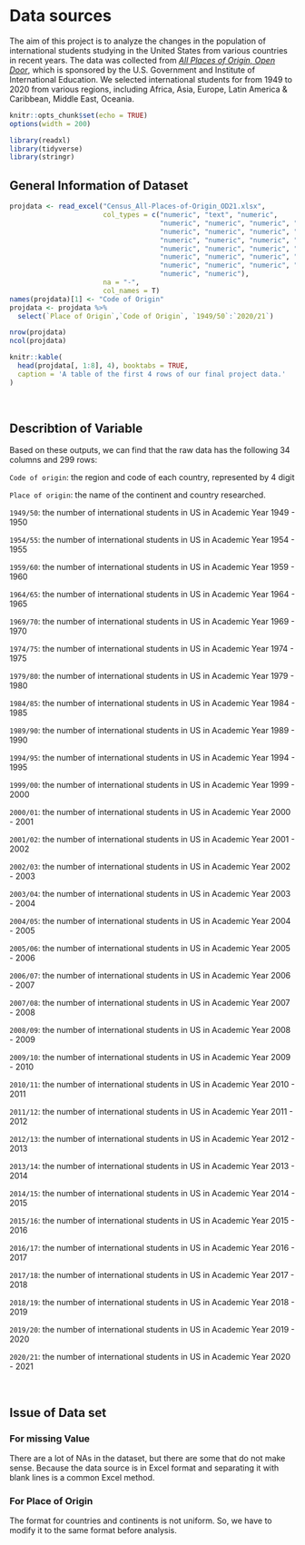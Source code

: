 # Data sources

The aim of this project is to analyze the changes in the population of international students studying in the United States from various countries in recent years. The data was collected from [*All Places of Origin, Open Door*](https://opendoorsdata.org/data/international-students/all-places-of-origin/), which is sponsored by the U.S. Government and Institute of International Education. We selected international students for from 1949 to 2020 from various regions, including Africa, Asia, Europe, Latin America & Caribbean, Middle East, Oceania.

```r
knitr::opts_chunk$set(echo = TRUE)
options(width = 200)
```

```r
library(readxl)
library(tidyverse)
library(stringr)
```

## General Information of Dataset
```r
projdata <- read_excel("Census_All-Places-of-Origin_OD21.xlsx", 
                       col_types = c("numeric", "text", "numeric", 
                                     "numeric", "numeric", "numeric", "numeric", 
                                     "numeric", "numeric", "numeric", "numeric", "numeric", 
                                     "numeric", "numeric", "numeric", "numeric", "numeric", 
                                     "numeric", "numeric", "numeric", "numeric", "numeric", 
                                     "numeric", "numeric", "numeric", "numeric", "numeric", 
                                     "numeric", "numeric", "numeric", "numeric", "numeric", 
                                     "numeric", "numeric"),
                       na = "-",
                       col_names = T)
names(projdata)[1] <- "Code of Origin"
projdata <- projdata %>%
  select(`Place of Origin`,`Code of Origin`, `1949/50`:`2020/21`)
```

```r
nrow(projdata)
ncol(projdata)
```

```r
knitr::kable(
  head(projdata[, 1:8], 4), booktabs = TRUE,
  caption = 'A table of the first 4 rows of our final project data.'
)
```

<br>

## Describtion of Variable

Based on these outputs, we can find that the raw data has the following 34 columns and 299 rows:

`Code of origin`: the region and code of each country, represented by 4 digit

`Place of origin`: the name of the continent and country researched.

`1949/50`: the number of international students in US in Academic Year 1949 - 1950

`1954/55`: the number of international students in US in Academic Year 1954 - 1955 

`1959/60`: the number of international students in US in Academic Year 1959 - 1960

`1964/65`: the number of international students in US in Academic Year 1964 - 1965

`1969/70`: the number of international students in US in Academic Year 1969 - 1970

`1974/75`: the number of international students in US in Academic Year 1974 - 1975

`1979/80`: the number of international students in US in Academic Year 1979 - 1980

`1984/85`: the number of international students in US in Academic Year 1984 - 1985

`1989/90`: the number of international students in US in Academic Year 1989 - 1990

`1994/95`: the number of international students in US in Academic Year 1994 - 1995

`1999/00`: the number of international students in US in Academic Year 1999 - 2000

`2000/01`: the number of international students in US in Academic Year 2000 - 2001

`2001/02`: the number of international students in US in Academic Year 2001 - 2002

`2002/03`: the number of international students in US in Academic Year 2002 - 2003

`2003/04`: the number of international students in US in Academic Year 2003 - 2004

`2004/05`: the number of international students in US in Academic Year 2004 - 2005

`2005/06`: the number of international students in US in Academic Year 2005 - 2006

`2006/07`: the number of international students in US in Academic Year 2006 - 2007

`2007/08`: the number of international students in US in Academic Year 2007 - 2008

`2008/09`: the number of international students in US in Academic Year 2008 - 2009

`2009/10`: the number of international students in US in Academic Year 2009 - 2010

`2010/11`: the number of international students in US in Academic Year 2010 - 2011

`2011/12`: the number of international students in US in Academic Year 2011 - 2012

`2012/13`: the number of international students in US in Academic Year 2012 - 2013

`2013/14`: the number of international students in US in Academic Year 2013 - 2014

`2014/15`: the number of international students in US in Academic Year 2014 - 2015

`2015/16`: the number of international students in US in Academic Year 2015 - 2016

`2016/17`: the number of international students in US in Academic Year 2016 - 2017

`2017/18`: the number of international students in US in Academic Year 2017 - 2018

`2018/19`: the number of international students in US in Academic Year 2018 - 2019

`2019/20`: the number of international students in US in Academic Year 2019 - 2020

`2020/21`: the number of international students in US in Academic Year 2020 - 2021

<br>


## Issue of Data set

### For missing Value

There are a lot of NAs in the dataset, but there are some that do not make sense. Because the data source is in Excel format and separating it with blank lines is a common Excel method.


### For Place of Origin
The format for countries and continents is not uniform. So, we have to modify it to the same format before analysis.




<br>
